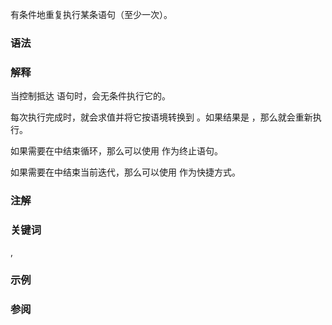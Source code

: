 {{title|{{tt|do}}-{{tt|while}} 循环}}
{{cpp/language/statements/navbar}}
有条件地重复执行某条语句（至少一次）。

===语法===
{{sdsc begin}}
{{sdsc|{{spar optional|属性}} {{ttb|do}} {{spar|语句}} {{ttb|while (}} {{spar|表达式}} {{ttb|);}}}}
{{sdsc end}}

{{par begin}}
{{par|{{spar|属性}}|{{mark since c++11}} 任意数量的{{rlp|attributes|属性}}}}
{{par|{{spar|表达式}}|{{rlp|expressions|表达式}}}}
{{par|{{spar|语句}}|任意{{rlp|statements|语句}}（典型情况下是复合语句）}}
{{par end}}

===解释===
当控制抵达 {{c/core|do}} 语句时，会无条件执行它的{{spar|语句}}。

每次{{spar sep|语句}}执行完成时，就会求值{{spar sep|表达式}}并将它按语境转换到 {{c/core|bool}}。如果结果是 {{c|true}}，那么就会重新执行{{spar|语句}}。

如果需要在{{spar sep|语句}}中结束循环，那么可以使用 {{rlp|break|{{c/core|break}} 语句}}作为终止语句。

如果需要在{{spar sep|语句}}中结束当前迭代，那么可以使用 {{rlp|continue|{{c/core|continue}} 语句}}作为快捷方式。

===注解===
{{cpp/language/process guarantee note}}

===关键词===
{{ltt|cpp/keyword/do}},
{{ltt|cpp/keyword/while}}

===示例===
{{example
|code=
#include &lt;algorithm&gt;
#include &lt;iostream&gt;
#include &lt;string&gt;

int main()
{
    int j = 2;
    do // 循环体是复合语句
    {
        j += 2;
        std::cout &lt;&lt; j &lt;&lt; " ";
    }
    while (j &lt; 9);
    std::cout &lt;&lt; '\n';
    
    // 使用 do-while 循环的常见情形
    std::string s = "aba";
    std::sort(s.begin(), s.end());
    
    do std::cout &lt;&lt; s &lt;&lt; '\n'; // 循环体是表达式语句
    while (std::next_permutation(s.begin(), s.end()));
}
|output=
4 6 8 10
aab
aba
baa
}}

===参阅===
{{dsc begin}}
{{dsc see c|c/language/do|do-while}}
{{dsc end}}

{{langlinks|de|en|es|fr|it|ja|pt|ru}}
